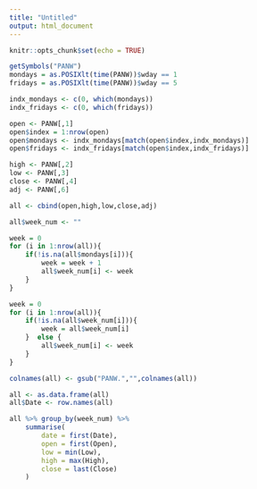 ```yaml
---
title: "Untitled"
output: html_document
---
```


```r
knitr::opts_chunk$set(echo = TRUE)
```

```r

getSymbols("PANW")
mondays = as.POSIXlt(time(PANW))$wday == 1
fridays = as.POSIXlt(time(PANW))$wday == 5

indx_mondays <- c(0, which(mondays))
indx_fridays <- c(0, which(fridays))

open <- PANW[,1]
open$index = 1:nrow(open)
open$mondays <- indx_mondays[match(open$index,indx_mondays)]
open$fridays <- indx_fridays[match(open$index,indx_fridays)]

high <- PANW[,2]
low <- PANW[,3]
close <- PANW[,4]
adj <- PANW[,6]

all <- cbind(open,high,low,close,adj)

all$week_num <- ""

week = 0
for (i in 1:nrow(all)){
    if(!is.na(all$mondays[i])){
        week = week + 1
        all$week_num[i] <- week
    }    
}

week = 0
for (i in 1:nrow(all)){
    if(!is.na(all$week_num[i])){
        week = all$week_num[i]
    }  else {
        all$week_num[i] <- week
    }  
}

colnames(all) <- gsub("PANW.","",colnames(all))

all <- as.data.frame(all)
all$Date <- row.names(all)

all %>% group_by(week_num) %>%
    summarise(
        date = first(Date),
        open = first(Open),
        low = min(Low),
        high = max(High),
        close = last(Close)
    )



```

